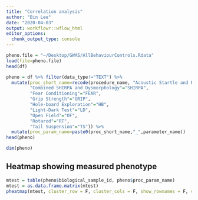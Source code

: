 ```yaml
---
title: "Correlation analysis"
author: "Bin Lee"
date: "2020-04-03"
output: workflowr::wflow_html
editor_options:
  chunk_output_type: console
---
```


```r
pheno.file = "~/Desktop/GWAS/AllBehaviourControls.Rdata"
load(file=pheno.file)
head(df)

pheno = df %>% filter(data_type!="TEXT") %>% 
  mutate(proc_short_name=recode(procedure_name, "Acoustic Startle and Pre-pulse Inhibition (PPI)"="PPI",
         "Combined SHIRPA and Dysmorphology"="SHIRPA",
         "Fear Conditioning"="FEAR",
         "Grip Strength"="GRIP",
         "Hole-board Exploration"="HB",
         "Light-Dark Test"="LD",
         "Open Field"="OF",
         "Rotarod"="RT",
         "Tail Suspension"="TS")) %>%
  mutate(proc_param_name=paste0(proc_short_name,"_",parameter_name))
head(pheno)

dim(pheno)
```

## Heatmap showing measured phenotype
```r

mtest = table(pheno$biological_sample_id, pheno$proc_param_name)
mtest = as.data.frame.matrix(mtest)
pheatmap(mtest, cluster_row = F, cluster_cols = F, show_rownames = F, color = brewer.pal(n = 9, name = "Reds"))

```



